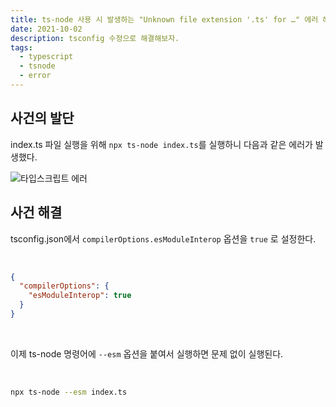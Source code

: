 ```yaml
---
title: ts-node 사용 시 발생하는 "Unknown file extension '.ts' for …" 에러 해결하기
date: 2021-10-02
description: tsconfig 수정으로 해결해보자.
tags:
  - typescript
  - tsnode
  - error
---
```


## 사건의 발단

index.ts 파일 실행을 위해 `npx ts-node index.ts`를 실행하니 다음과 같은 에러가 발생했다.

![타입스크립트 에러](./error.png)

## 사건 해결

tsconfig.json에서 `compilerOptions.esModuleInterop` 옵션을 `true` 로 설정한다.

<br />

```json title=package.json
{
  "compilerOptions": {
    "esModuleInterop": true
  }
}
```

<br />

이제 ts-node 명령어에 `--esm` 옵션을 붙여서 실행하면 문제 없이 실행된다.

<br />

```bash
npx ts-node --esm index.ts
```
